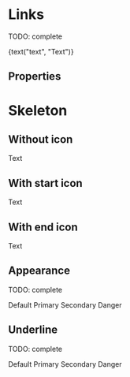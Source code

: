 


<Meta title="Atomic components/Link" component={Link} />

# Links

TODO: complete

<Preview>
  <Story name="default" parameters={{ decorators: [withKnobs, withA11y] }}>
    <Link
      appearance={select("appearance", [
        "default",
        "primary",
        "secondary",
        "danger",
      ])}
      href={text("href", "http://www.tiendanube.com")}
      target={select("target", ["_blank", "_parent", "_self", "_top"])}
      icon={ExternalLinkIcon}
      iconPosition={select("Icon Position", ["start", "end"])}
      onClick={action("onClick")}
      disabled={boolean("disabled", false)}
      spinner={boolean("spinner", false)}
      underline={boolean("underline", false)}
    >
      {text("text", "Text")}
    </Link>
  </Story>
</Preview>

## Properties

<Props of={Link} />

# Skeleton

<Preview>
  <Story name="skeleton" parameters={{ decorators: [withKnobs, withA11y] }}>
    <Link.Skeleton />
  </Story>
</Preview>

## Without icon

<Preview withToolbar>
  <Story name="without icons">
    <Link href="http://www.tiendanube.com" target="_blank">
      Text
    </Link>
  </Story>
</Preview>

## With start icon

<Preview withToolbar>
  <Story name="with start icon">
    <Link
      href="http://www.tiendanube.com"
      target="_blank"
      icon={ExternalLinkIcon}
      iconPosition="start"
    >
      Text
    </Link>
  </Story>
</Preview>

## With end icon

<Preview withToolbar>
  <Story name="with end icon">
    <Link
      href="http://www.tiendanube.com"
      target="_blank"
      icon={ExternalLinkIcon}
      iconPosition="end"
    >
      Text
    </Link>
  </Story>
</Preview>

## Appearance

TODO: complete

<Preview withToolbar>
  <Story name="appearance">
    <Stack wrap>
      <Stack.Item>
        <Link
          appearance="default"
          href="http://www.tiendanube.com"
          icon={ExternalLinkIcon}
          iconPosition="end"
        >
          Default
        </Link>
      </Stack.Item>
      <Stack.Item>
        <Link
          appearance="primary"
          href="http://www.tiendanube.com"
          icon={ExternalLinkIcon}
          iconPosition="end"
        >
          Primary
        </Link>
      </Stack.Item>
      <Stack.Item>
        <Link
          appearance="secondary"
          href="http://www.tiendanube.com"
          icon={ExternalLinkIcon}
          iconPosition="end"
        >
          Secondary
        </Link>
      </Stack.Item>
      <Stack.Item>
        <Link
          appearance="danger"
          href="http://www.tiendanube.com"
          icon={ExternalLinkIcon}
          iconPosition="end"
        >
          Danger
        </Link>
      </Stack.Item>
    </Stack>
  </Story>
</Preview>

## Underline

TODO: complete

<Preview withToolbar>
  <Story name="underline">
    <Stack wrap>
      <Stack.Item>
        <Link
          appearance="default"
          href="http://www.tiendanube.com"
          underline
          icon={ExternalLinkIcon}
          iconPosition="end"
        >
          Default
        </Link>
      </Stack.Item>
      <Stack.Item>
        <Link
          appearance="primary"
          href="http://www.tiendanube.com"
          underline
          icon={ExternalLinkIcon}
          iconPosition="end"
        >
          Primary
        </Link>
      </Stack.Item>
      <Stack.Item>
        <Link
          appearance="secondary"
          href="http://www.tiendanube.com"
          underline
          icon={ExternalLinkIcon}
          iconPosition="end"
        >
          Secondary
        </Link>
      </Stack.Item>
      <Stack.Item>
        <Link
          appearance="danger"
          href="http://www.tiendanube.com"
          underline
          icon={ExternalLinkIcon}
          iconPosition="end"
        >
          Danger
        </Link>
      </Stack.Item>
    </Stack>
  </Story>
</Preview>
